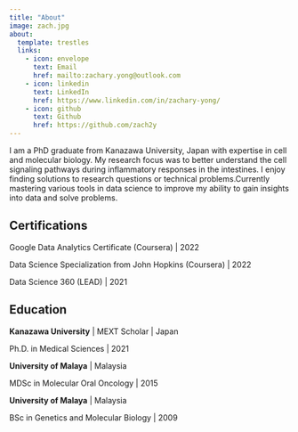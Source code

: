 ```yaml
---
title: "About"
image: zach.jpg
about:
  template: trestles
  links:
    - icon: envelope
      text: Email
      href: mailto:zachary.yong@outlook.com
    - icon: linkedin
      text: LinkedIn
      href: https://www.linkedin.com/in/zachary-yong/
    - icon: github
      text: Github
      href: https://github.com/zach2y
---
```


I am a PhD graduate from Kanazawa University, Japan with expertise in cell and molecular biology. My research focus was to better understand the cell signaling pathways during inflammatory responses in the intestines. I enjoy finding solutions to research questions or technical problems.Currently mastering various tools in data science to improve my ability to gain insights into data and solve problems.

## Certifications

Google Data Analytics Certificate (Coursera) \| 2022

Data Science Specialization from John Hopkins (Coursera) \| 2022

Data Science 360 (LEAD) \| 2021

## Education

**Kanazawa University** \| MEXT Scholar \| Japan

Ph.D. in Medical Sciences \| 2021

**University of Malaya** \| Malaysia

MDSc in Molecular Oral Oncology \| 2015

**University of Malaya** \| Malaysia

BSc in Genetics and Molecular Biology \| 2009
